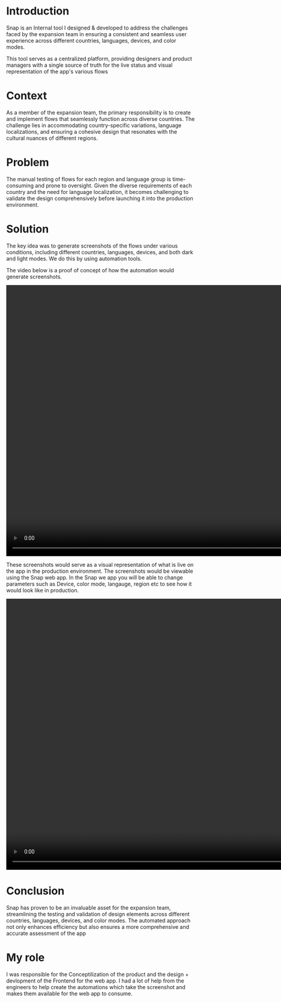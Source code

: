 
# Introduction
<Gallery>
<MyGallery img="/snap/one.png" w="1920" h="1089" />
</Gallery>


Snap is an Internal tool I designed & developed to address the challenges faced by the expansion team in ensuring a consistent and
seamless user experience across different countries, languages, devices, and color modes.

This tool serves as a centralized platform, providing designers and product managers with a single source of truth for the live status
and visual representation of the app's various flows

# Context
As a member of the expansion team, the primary responsibility is to create and implement flows that seamlessly function across
diverse countries. The challenge lies in accommodating country-specific variations, language localizations, and ensuring
a cohesive design that resonates with the cultural nuances of different regions.

# Problem
The manual testing of flows for each region and language group is time-consuming and prone to oversight. Given the diverse
requirements of each country and the need for language localization, it becomes challenging to validate the design comprehensively
before launching it into the production environment.


# Solution
The key idea was to generate screenshots of the flows under various conditions, including different countries, languages, devices,
and both dark and light modes. We do this by using automation tools.

The video below is a proof of concept of how the automation would generate screenshots. 

 <video className="mt-6 rounded-xl" width="960" height="720"  controls loop>
  <source src="https://res.cloudinary.com/dhdspicna/video/upload/v1704653428/poc1_y64bza.mp4" type="video/mp4" />
</video>

These screenshots would serve as a visual representation of what is live on the app in the 
production environment. The screenshots would be viewable using the Snap web app. In the Snap we app you will be able to change parameters such
as Device, color mode, langauge, region etc to see how it would look like in production.


 <video className="mt-6 rounded-xl" width="960" height="720"  controls loop>
  <source src="https://res.cloudinary.com/dhdspicna/video/upload/v1704654227/ss_kauoaw.mp4" type="video/mp4" />
</video>


# Conclusion
Snap has proven to be an invaluable asset for the expansion team, streamlining the testing and validation of design elements across
different countries, languages, devices, and color modes. The automated approach not only enhances efficiency but also ensures a 
more comprehensive and accurate assessment of the app


# My role
I was responsible for the Conceptilization of the product and the design + devlopment of the Frontend for the web app. I had a lot of
help from the engineers to help create the automations which take the screenshot and makes them available for the web app to consume. 


